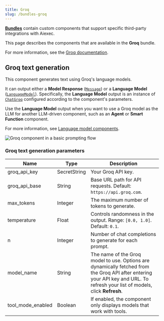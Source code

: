 ```yaml
---
title: Groq
slug: /bundles-groq
---
```



<Icon name="Blocks" aria-hidden="true" /> [**Bundles**](/components-bundle-components) contain custom components that support specific third-party integrations with Aiexec.

This page describes the components that are available in the **Groq** bundle.

For more information, see the [Groq documentation](https://groq.com/).

## Groq text generation

This component generates text using Groq's language models.

It can output either a **Model Response** ([`Message`](/data-types#message)) or a **Language Model** ([`LanguageModel`](/data-types#languagemodel)).
Specifically, the **Language Model** output is an instance of [`ChatGroq`](https://docs.langchain.com/oss/python/integrations/chat/groq) configured according to the component's parameters.

Use the **Language Model** output when you want to use a Groq model as the LLM for another LLM-driven component, such as an **Agent** or **Smart Function** component.

For more information, see [Language model components](/components-models).

![Groq component in a basic prompting flow](/img/component-groq.png)

### Groq text generation parameters

| Name | Type | Description |
|------|------|-------------|
| groq_api_key | SecretString | Your Groq API key. |
| groq_api_base | String | Base URL path for API requests. Default: `https://api.groq.com`. |
| max_tokens | Integer | The maximum number of tokens to generate. |
| temperature | Float | Controls randomness in the output. Range: `[0.0, 1.0]`. Default: `0.1`. |
| n | Integer | Number of chat completions to generate for each prompt. |
| model_name | String | The name of the Groq model to use. Options are dynamically fetched from the Groq API after entering your API key and URL. To refresh your list of models, click <Icon name="RefreshCw" aria-hidden="true"/> **Refresh**. |
| tool_mode_enabled | Boolean | If enabled, the component only displays models that work with tools. |